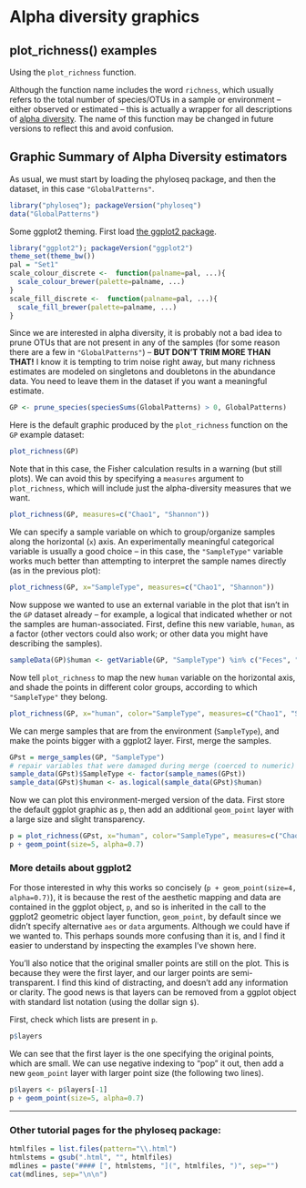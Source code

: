 
# Alpha diversity graphics


## plot_richness() examples
Using the `plot_richness` function.

Although the function name includes the word `richness`, which usually refers to the total number of species/OTUs in a sample or environment -- either observed or estimated -- this is actually a wrapper for all descriptions of [alpha diversity](http://en.wikipedia.org/wiki/Alpha_diversity). The name of this function may be changed in future versions to reflect this and avoid confusion.

## Graphic Summary of Alpha Diversity estimators

As usual, we must start by loading the phyloseq package, and then the dataset, in this case `"GlobalPatterns"`.

```r
library("phyloseq"); packageVersion("phyloseq")
data("GlobalPatterns")
```

Some ggplot2 theming. First load [the ggplot2 package](http://docs.ggplot2.org/current/).

```r
library("ggplot2"); packageVersion("ggplot2")
theme_set(theme_bw())
pal = "Set1"
scale_colour_discrete <-  function(palname=pal, ...){
  scale_colour_brewer(palette=palname, ...)
}
scale_fill_discrete <-  function(palname=pal, ...){
  scale_fill_brewer(palette=palname, ...)
}
```


Since we are interested in alpha diversity, it is probably not a bad idea to prune OTUs that are not present in any of the samples (for some reason there are a few in `"GlobalPatterns"`) -- **BUT DON'T TRIM MORE THAN THAT!** I know it is tempting to trim noise right away, but many richness estimates are modeled on singletons and doubletons in the abundance data. You need to leave them in the dataset if you want a meaningful estimate.

```r
GP <- prune_species(speciesSums(GlobalPatterns) > 0, GlobalPatterns)
```

Here is the default graphic produced by the `plot_richness` function on the `GP` example dataset:

```r
plot_richness(GP)
```

Note that in this case, the Fisher calculation results in a warning (but still plots). We can avoid this by specifying a `measures` argument to `plot_richness`, which will include just the alpha-diversity measures that we want.

```r
plot_richness(GP, measures=c("Chao1", "Shannon"))
```

We can specify a sample variable on which to group/organize samples along the horizontal (`x`) axis. An experimentally meaningful categorical variable is usually a good choice -- in this case, the `"SampleType"` variable works much better than attempting to interpret the sample names directly (as in the previous plot):

```r
plot_richness(GP, x="SampleType", measures=c("Chao1", "Shannon"))
```

Now suppose we wanted to use an external variable in the plot that isn't in the `GP` dataset already -- for example, a logical that indicated whether or not the samples are human-associated. First, define this new variable, `human`, as a factor (other vectors could also work; or other data you might have describing the samples).

```r
sampleData(GP)$human <- getVariable(GP, "SampleType") %in% c("Feces", "Mock", "Skin", "Tongue")
```

Now tell `plot_richness` to map the new `human` variable on the horizontal axis, and shade the points in different color groups, according to which `"SampleType"` they belong.

```r
plot_richness(GP, x="human", color="SampleType", measures=c("Chao1", "Shannon"))
```

We can merge samples that are from the environment (`SampleType`), and make the points bigger with a ggplot2 layer. First, merge the samples.

```r
GPst = merge_samples(GP, "SampleType")
# repair variables that were damaged during merge (coerced to numeric)
sample_data(GPst)$SampleType <- factor(sample_names(GPst))
sample_data(GPst)$human <- as.logical(sample_data(GPst)$human)
```

Now we can plot this environment-merged version of the data. First store the default ggplot graphic as `p`, then add an additional `geom_point` layer with a large size and slight transparency. 

```r
p = plot_richness(GPst, x="human", color="SampleType", measures=c("Chao1", "Shannon"))
p + geom_point(size=5, alpha=0.7)
```


### More details about ggplot2

For those interested in why this works so concisely (`p + geom_point(size=4, alpha=0.7)`), it is because the rest of the aesthetic mapping and data are contained in the ggplot object, `p`, and so is inherited in the call to the ggplot2 geometric object layer function, `geom_point`, by default since we didn't specify alternative `aes` or `data` arguments. Although we could have if we wanted to. This perhaps sounds more confusing than it is, and I find it easier to understand by inspecting the examples I've shown here. 

You'll also notice that the original smaller points are still on the plot. This is because they were the first layer, and our larger points are semi-transparent. I find this kind of distracting, and doesn't add any information or clarity. The good news is that layers can be removed from a ggplot object with standard list notation (using the dollar sign `$`).

First, check which lists are present in `p`.
```r
p$layers
```

We can see that the first layer is the one specifying the original points, which are small. We can use negative indexing to "pop" it out, then add a new `geom_point` layer with larger point size (the following two lines).

```r
p$layers <- p$layers[-1]
p + geom_point(size=5, alpha=0.7)
```

			

---

### Other tutorial pages for the phyloseq package:

```r
htmlfiles = list.files(pattern="\\.html")
htmlstems = gsub(".html", "", htmlfiles)
mdlines = paste("#### [", htmlstems, "](", htmlfiles, ")", sep="")
cat(mdlines, sep="\n\n")
```

